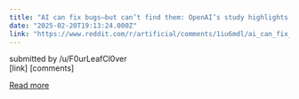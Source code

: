```yaml
---
title: "AI can fix bugs—but can’t find them: OpenAI’s study highlights limits of LLMs in software engineering"
date: "2025-02-20T19:13:24.000Z"
link: "https://www.reddit.com/r/artificial/comments/1iu6mdl/ai_can_fix_bugsbut_cant_find_them_openais_study/"
---
```


submitted by    /u/F0urLeafCl0ver  
 [link]   [comments]

[Read more](https://www.reddit.com/r/artificial/comments/1iu6mdl/ai_can_fix_bugsbut_cant_find_them_openais_study/)
